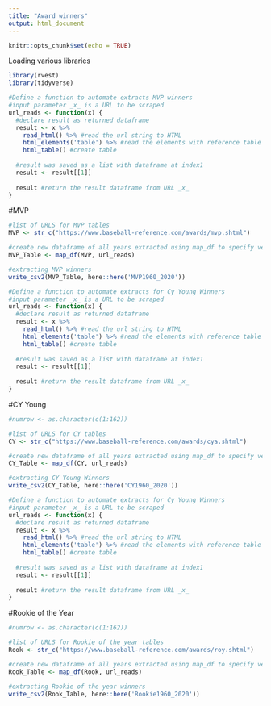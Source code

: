 ```yaml
---
title: "Award winners"
output: html_document
---
```

```r
knitr::opts_chunk$set(echo = TRUE)
```


Loading various libraries
```r
library(rvest)
library(tidyverse)
```


```r
#Define a function to automate extracts MVP winners
#input parameter _x_ is a URL to be scraped
url_reads <- function(x) {
  #declare result as returned dataframe 
  result <- x %>% 
    read_html() %>% #read the url string to HTML
    html_elements('table') %>% #read the elements with reference table
    html_table() #create table
  
  #result was saved as a list with dataframe at index1
  result <- result[[1]]
  
  result #return the result dataframe from URL _x_
}
```


#MVP
```r

#list of URLS for MVP tables
MVP <- str_c("https://www.baseball-reference.com/awards/mvp.shtml")

#create new dataframe of all years extracted using map_df to specify vector or URLs and function (url_reads) to apply
MVP_Table <- map_df(MVP, url_reads)
```


```R
#extracting MVP winners
write_csv2(MVP_Table, here::here('MVP1960_2020'))

```


```r
#Define a function to automate extracts for Cy Young Winners
#input parameter _x_ is a URL to be scraped
url_reads <- function(x) {
  #declare result as returned dataframe 
  result <- x %>% 
    read_html() %>% #read the url string to HTML
    html_elements('table') %>% #read the elements with reference table
    html_table() #create table
  
  #result was saved as a list with dataframe at index1
  result <- result[[1]]
  
  result #return the result dataframe from URL _x_
}
```


#CY Young
```r
#numrow <- as.character(c(1:162))

#list of URLS for CY tables
CY <- str_c("https://www.baseball-reference.com/awards/cya.shtml")

#create new dataframe of all years extracted using map_df to specify vector or URLs and function (url_reads) to apply
CY_Table <- map_df(CY, url_reads)
```


```R
#extracting CY Young Winners
write_csv2(CY_Table, here::here('CY1960_2020'))

```

```r
#Define a function to automate extracts for Cy Young Winners
#input parameter _x_ is a URL to be scraped
url_reads <- function(x) {
  #declare result as returned dataframe 
  result <- x %>% 
    read_html() %>% #read the url string to HTML
    html_elements('table') %>% #read the elements with reference table
    html_table() #create table
  
  #result was saved as a list with dataframe at index1
  result <- result[[1]]
  
  result #return the result dataframe from URL _x_
}
```


#Rookie of the Year
```r
#numrow <- as.character(c(1:162))

#list of URLS for Rookie of the year tables
Rook <- str_c("https://www.baseball-reference.com/awards/roy.shtml")

#create new dataframe of all years extracted using map_df to specify vector or URLs and function (url_reads) to apply
Rook_Table <- map_df(Rook, url_reads)
```


```R
#extracting Rookie of the year winners
write_csv2(Rook_Table, here::here('Rookie1960_2020'))

```